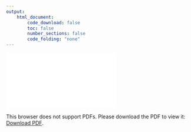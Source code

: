 ```yaml
---
output:
    html_document:
        code_download: false
        toc: false
        number_sections: false
        code_folding: "none"
---
```


<object data="CV_doc/egeulgen_CV.pdf" type="application/pdf" width="800px" height="700px">
    <embed src="CV_doc/egeulgen_CV.pdf">
        <p>This browser does not support PDFs. Please download the PDF to view it: <a href="CV_doc/egeulgen_CV.pdf">Download PDF</a>.</p>
    </embed>
</object>
